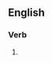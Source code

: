==English==

===Verb===
{{head|en|present participle}}

# {{present participle of|recurse|lang=en|nocat=1}}